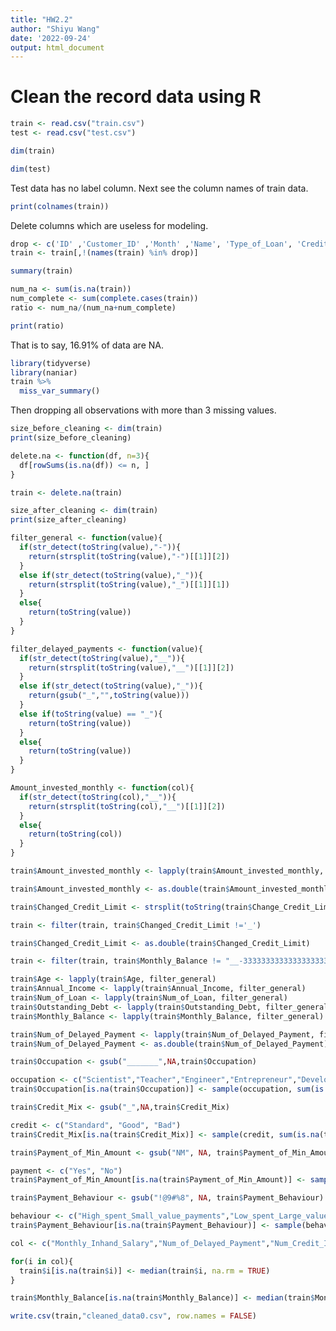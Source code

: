 ```yaml
---
title: "HW2.2"
author: "Shiyu Wang"
date: '2022-09-24'
output: html_document
---
```


# Clean the record data using R

```r
train <- read.csv("train.csv")
test <- read.csv("test.csv")
```

```r
dim(train)
```

```r
dim(test)
```
Test data has no label column. Next see the column names of train data.

```r
print(colnames(train))
```
Delete columns which are useless for modeling.
```r
drop <- c('ID' ,'Customer_ID' ,'Month' ,'Name', 'Type_of_Loan', 'Credit_History_Age', 'SSN')
train <- train[,!(names(train) %in% drop)]
```

```r
summary(train)
```

```r
num_na <- sum(is.na(train))
num_complete <- sum(complete.cases(train))
ratio <- num_na/(num_na+num_complete)
```

```r
print(ratio)
```
That is to say, 16.91% of data are NA.

```r
library(tidyverse)
library(naniar)
train %>% 
  miss_var_summary()
```

Then dropping all observations with more than 3 missing values.

```r
size_before_cleaning <- dim(train)
print(size_before_cleaning)
```

```r
delete.na <- function(df, n=3){
  df[rowSums(is.na(df)) <= n, ]
}
```

```r
train <- delete.na(train)
```

```r
size_after_cleaning <- dim(train)
print(size_after_cleaning)
```

```r
filter_general <- function(value){
  if(str_detect(toString(value),"-")){
    return(strsplit(toString(value),"-")[[1]][2])
  }
  else if(str_detect(toString(value),"_")){
    return(strsplit(toString(value),"_")[[1]][1])
  }
  else{
    return(toString(value))
  }
}
```

```r
filter_delayed_payments <- function(value){
  if(str_detect(toString(value),"__")){
    return(strsplit(toString(value),"__")[[1]][2])
  }
  else if(str_detect(toString(value),"_")){
    return(gsub("_","",toString(value)))
  }
  else if(toString(value) == "_"){
    return(toString(value))
  }
  else{
    return(toString(value))
  }
}
```

```r
Amount_invested_monthly <- function(col){
  if(str_detect(toString(col),"__")){
    return(strsplit(toString(col),"__")[[1]][2])
  }
  else{
    return(toString(col))
  }
}
```

```r
train$Amount_invested_monthly <- lapply(train$Amount_invested_monthly, Amount_invested_monthly)
```

```r
train$Amount_invested_monthly <- as.double(train$Amount_invested_monthly)
```

```r
train$Changed_Credit_Limit <- strsplit(toString(train$Change_Credit_Limit), "_")[[1]][2]
```

```r
train <- filter(train, train$Changed_Credit_Limit !='_')
```

```r
train$Changed_Credit_Limit <- as.double(train$Changed_Credit_Limit)
```

```r
train <- filter(train, train$Monthly_Balance != "__-333333333333333333333333333__")
```

```r
train$Age <- lapply(train$Age, filter_general)
train$Annual_Income <- lapply(train$Annual_Income, filter_general)
train$Num_of_Loan <- lapply(train$Num_of_Loan, filter_general)
train$Outstanding_Debt <- lapply(train$Outstanding_Debt, filter_general)
train$Monthly_Balance <- lapply(train$Monthly_Balance, filter_general)
```

```r
train$Num_of_Delayed_Payment <- lapply(train$Num_of_Delayed_Payment, filter_delayed_payments)
train$Num_of_Delayed_Payment <- as.double(train$Num_of_Delayed_Payment)
```

```r
train$Occupation <- gsub("_______",NA,train$Occupation)
```

```r
occupation <- c("Scientist","Teacher","Engineer","Entrepreneur","Developer","Lawyer","Media_Manager","Doctor","Journalist","Manager","Accountant","Musician","Mechanic","Writer","Architect")
train$Occupation[is.na(train$Occupation)] <- sample(occupation, sum(is.na(train$Occupation)), replace = TRUE) 
```

```r
train$Credit_Mix <- gsub("_",NA,train$Credit_Mix)
```

```r
credit <- c("Standard", "Good", "Bad")
train$Credit_Mix[is.na(train$Credit_Mix)] <- sample(credit, sum(is.na(train$Credit_Mix)), replace = TRUE)
```

```r
train$Payment_of_Min_Amount <- gsub("NM", NA, train$Payment_of_Min_Amount)
```

```r
payment <- c("Yes", "No")
train$Payment_of_Min_Amount[is.na(train$Payment_of_Min_Amount)] <- sample(payment, sum(is.na(train$Payment_of_Min_Amount)), replace = TRUE)
```

```r
train$Payment_Behaviour <- gsub("!@9#%8", NA, train$Payment_Behaviour)
```

```r
behaviour <- c("High_spent_Small_value_payments","Low_spent_Large_value_payments","Low_spent_Small_value_payments","High_spent_Medium_value_payments","High_spent_Large_value_payments","Low_spent_Medium_value_payments")
train$Payment_Behaviour[is.na(train$Payment_Behaviour)] <- sample(behaviour, sum(is.na(train$Payment_Behaviour)), replace = TRUE)
```

```r
col <- c("Monthly_Inhand_Salary","Num_of_Delayed_Payment","Num_Credit_Inquiries","Amount_invested_monthly")

for(i in col){
  train$i[is.na(train$i)] <- median(train$i, na.rm = TRUE)
}
```

```r
train$Monthly_Balance[is.na(train$Monthly_Balance)] <- median(train$Monthly_Balance, na.rm = TRUE)
```


```r
write.csv(train,"cleaned_data0.csv", row.names = FALSE)
```










